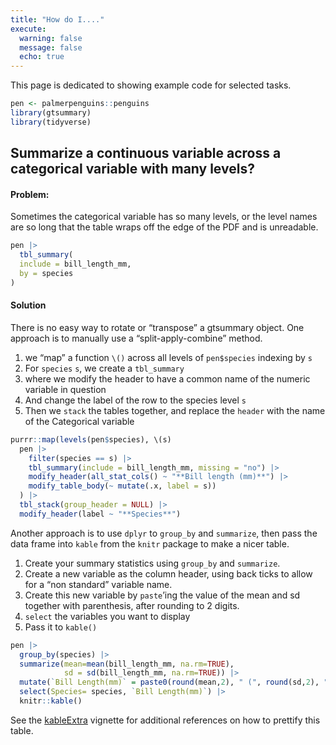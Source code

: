 ```yaml
---
title: "How do I...."
execute: 
  warning: false
  message: false
  echo: true
---
```


This page is dedicated to showing example code for selected tasks. 

```r
pen <- palmerpenguins::penguins
library(gtsummary)
library(tidyverse)
```

## Summarize a continuous variable across a categorical variable with many levels? 

:::{.callout-important}
#### Problem:
Sometimes the categorical variable has so many levels, or the level names are so long that the table wraps off the edge of the PDF and is unreadable. 

:::

```r
pen |> 
  tbl_summary(
  include = bill_length_mm,
  by = species
)
```

:::{.callout-tip}
#### Solution

There is no easy way to rotate or "transpose" a gtsummary object. One approach is to manually use a "split-apply-combine" method.

1. we "map" a function `\()` across all levels of `pen$species` indexing by `s`
2. For `species` `s`, we create a `tbl_summary`
3. where we modify the header to have a common name of the numeric variable in question 
4. And change the label of the row to the species level `s`
5. Then we `stack` the tables together, and replace the `header` with the name of the Categorical variable
:::

```r
purrr::map(levels(pen$species), \(s)
  pen |>
    filter(species == s) |>
    tbl_summary(include = bill_length_mm, missing = "no") |>
    modify_header(all_stat_cols() ~ "**Bill length (mm)**") |>
    modify_table_body(~ mutate(.x, label = s))
  ) |>
  tbl_stack(group_header = NULL) |>
  modify_header(label ~ "**Species**")

```


Another approach is to use `dplyr` to `group_by` and `summarize`, then pass the data frame into `kable` from the `knitr` package to make a nicer table.

1. Create your summary statistics using `group_by` and `summarize`. 
2. Create a new variable as the column header, using back ticks to allow for a "non standard" variable name. 
3. Create this new variable by `paste`'ing the value of the mean and sd together with parenthesis, after rounding to 2 digits. 
4. `select` the variables you want to display
5. Pass it to `kable()`

```r
pen |>
  group_by(species) |>
  summarize(mean=mean(bill_length_mm, na.rm=TRUE), 
            sd = sd(bill_length_mm, na.rm=TRUE)) |>
  mutate(`Bill Length(mm)` = paste0(round(mean,2), " (", round(sd,2), ")")) |>
  select(Species= species, `Bill Length(mm)`) |>
  knitr::kable()
```

See the [kableExtra](https://cran.r-project.org/web/packages/kableExtra/vignettes/awesome_table_in_html.html) vignette for additional references on how to prettify this table. 


